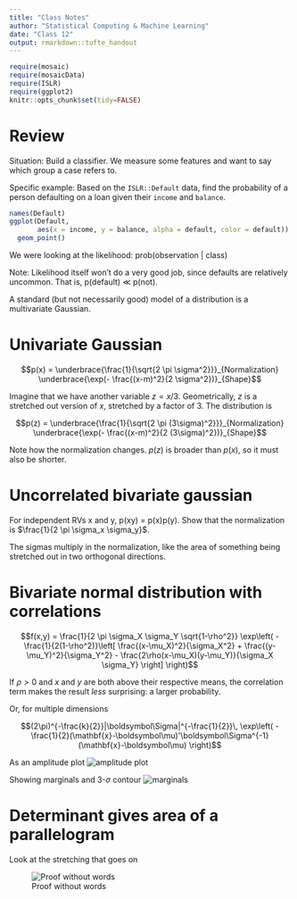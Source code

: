 ```yaml
---
title: "Class Notes"
author: "Statistical Computing & Machine Learning"
date: "Class 12"
output: rmarkdown::tufte_handout
---
```


```r
require(mosaic)
require(mosaicData)
require(ISLR)
require(ggplot2)
knitr::opts_chunk$set(tidy=FALSE)
```

# Review

Situation: Build a classifier.  We measure some features and want to say which group a case refers to.

Specific example: Based on the `ISLR::Default` data, find the probability of a person defaulting on a loan given their `income` and `balance`. 

```r
names(Default)
ggplot(Default, 
       aes(x = income, y = balance, alpha = default, color = default)) + 
  geom_point()
```

We were looking at the likelihood: prob(observation | class)

Note: Likelihood itself won't do a very good job, since defaults are relatively uncommon. That is, p(default) $\ll$ p(not).

A standard (but not necessarily good) model of a distribution is a multivariate Gaussian.

# Univariate Gaussian

$$p(x) = \underbrace{\frac{1}{\sqrt{2 \pi \sigma^2}}}_{Normalization} \underbrace{\exp(- \frac{(x-m)^2}{2 \sigma^2})}_{Shape}$$

Imagine that we have another variable $z = x/3$. Geometrically, $z$ is a stretched out version of $x$, stretched by a factor of 3.  The distribution is

$$p(z) = \underbrace{\frac{1}{\sqrt{2 \pi (3\sigma)^2}}}_{Normalization} \underbrace{\exp(- \frac{(x-m)^2}{2 (3\sigma)^2})}_{Shape}$$

Note how the normalization changes.  $p(z)$ is broader than $p(x)$, so it must also be shorter.

# Uncorrelated bivariate gaussian

For independent RVs x and y, p(xy) = p(x)p(y).  Show that the normalization is
$\frac{1}{2 \pi \sigma_x \sigma_y}$.

The sigmas multiply in the normalization, like the area of something being stretched out in two orthogonal directions.

# Bivariate normal distribution with correlations


$$f(x,y) =
      \frac{1}{2 \pi  \sigma_X \sigma_Y \sqrt{1-\rho^2}}
      \exp\left(
        -\frac{1}{2(1-\rho^2)}\left[
          \frac{(x-\mu_X)^2}{\sigma_X^2} +
          \frac{(y-\mu_Y)^2}{\sigma_Y^2} -
          \frac{2\rho(x-\mu_X)(y-\mu_Y)}{\sigma_X \sigma_Y}
        \right]
      \right)$$

If $\rho > 0$ and $x$ and $y$ are both above their respective means, the correlation term makes the result *less* surprising: a larger probability.

Or, for multiple dimensions


$$(2\pi)^{-\frac{k}{2}}|\boldsymbol\Sigma|^{-\frac{1}{2}}\, \exp\left( -\frac{1}{2}(\mathbf{x}-\boldsymbol\mu)'\boldsymbol\Sigma^{-1}(\mathbf{x}-\boldsymbol\mu) \right)$$

As an amplitude plot
![amplitude plot](https://upload.wikimedia.org/wikipedia/commons/5/57/Multivariate_Gaussian.png)

Showing marginals and 3-$\sigma$ contour 
![marginals](https://upload.wikimedia.org/wikipedia/commons/8/8e/MultivariateNormal.png)


# Determinant gives area of a parallelogram

Look at the stretching that goes on

![Proof without words](http://i.stack.imgur.com/gCaz3.png)

